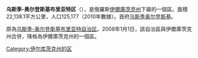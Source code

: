 '''乌斯季-奥尔登斯基布里亚特区'''（{{lang-ru|Усть-Ордынский Бурятский округ}}），是俄羅斯[[伊爾庫茨克州|伊爾庫茨克州]]下屬的一個區。面積22,138.1平方公里，人口125,177（2010年數據）。首府[[乌斯季奥尔登斯基|乌斯季奥尔登斯基]]。

原為[[乌斯季-奥尔登斯基布里亚特自治区|乌斯季-奥尔登斯基布里亚特自治区]]。2008年1月1日，該自治區與伊爾庫茨克州合併，降格為伊爾庫茨克州的一個區。

{{Commonscat|Ust-Orda Buryat Okrug}}

[[Category:伊尔库茨克州的区|Category:伊尔库茨克州的区]]